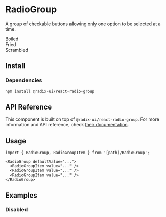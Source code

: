 
# RadioGroup

A group of checkable buttons allowing only one option to be selected at a time.

<PreviewBox>
  <RadioGroup defaultValue="rg2" className="text-sm text-primary">
    <div className="flex gap-2 items-center">
      <RadioGroupItem id="rg1" value="rg1" />
      <label htmlFor="rg1">Boiled</label>
    </div>
    <div className="flex gap-2 items-center">
      <RadioGroupItem id="rg2" value="rg2" />
      <label htmlFor="rg2">Fried</label>
    </div>
    <div className="flex gap-2 items-center">
      <RadioGroupItem id="rg3" value="rg3" />
      <label htmlFor="rg3">Scrambled</label>
    </div>
  </RadioGroup>
</PreviewBox>

## Install

<FileCode path="components/foundations/RadioGroup" />

### Dependencies

```bash copy
npm install @radix-ui/react-radio-group
```

## API Reference

This component is built on top of `@radix-ui/react-radio-group`. For more information and API reference, check [their documentation](https://www.radix-ui.com/primitives/docs/components/radio-group#api-reference).

## Usage

```tsx copy
import { RadioGroup, RadioGroupItem } from '[path]/RadioGroup';
```

```tsx copy
<RadioGroup defaultValue="...">
  <RadioGroupItem value="..." />
  <RadioGroupItem value="..." />
  <RadioGroupItem value="..." />
</RadioGroup>
```

## Examples

### Disabled

<ComponentPreview path="components/foundations/RadioGroup/examples/RadioGroupDisabled" />
